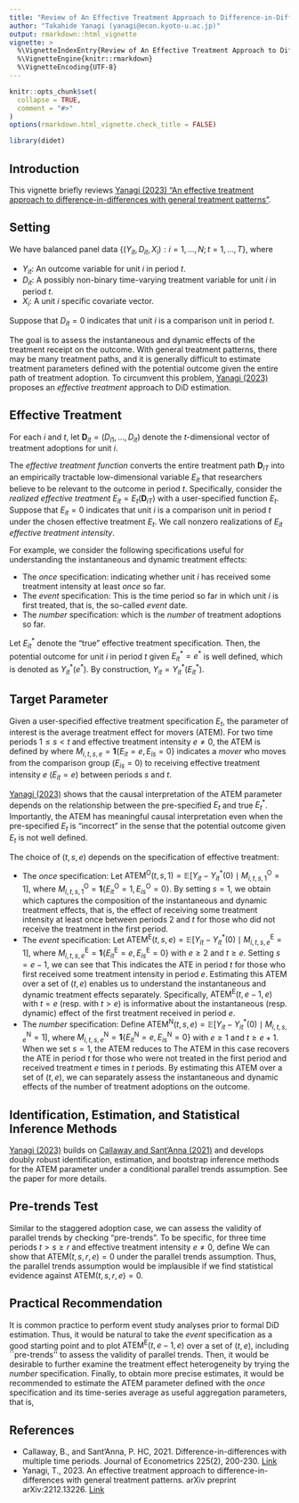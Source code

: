 ---
title: "Review of An Effective Treatment Approach to Difference-in-Differences with General Treatment Patterns"
author: "Takahide Yanagi (yanagi@econ.kyoto-u.ac.jp)"
output: rmarkdown::html_vignette
vignette: >
  %\VignetteIndexEntry{Review of An Effective Treatment Approach to Difference-in-Differences with General Treatment Patterns}
  %\VignetteEngine{knitr::rmarkdown}
  %\VignetteEncoding{UTF-8}
---

```{r, include = FALSE}
knitr::opts_chunk$set(
  collapse = TRUE,
  comment = "#>"
)
options(rmarkdown.html_vignette.check_title = FALSE)
```

```{r setup, include = FALSE}
library(didet)
```

## Introduction

This vignette briefly reviews [Yanagi (2023) "An effective treatment approach to difference-in-differences with general treatment patterns"](https://doi.org/10.48550/arXiv.2212.13226).

## Setting

We have balanced panel data $\{ (Y_{it}, D_{it}, X_i): i = 1, \dots, N; t = 1, \dots, T \}$, where

- $Y_{it}$: An outcome variable for unit $i$ in period $t$.
- $D_{it}$: A possibly non-binary time-varying treatment variable for unit $i$ in period $t$.
- $X_i$: A unit $i$ specific covariate vector.

Suppose that $D_{it} = 0$ indicates that unit $i$ is a comparison unit in period $t$.

The goal is to assess the instantaneous and dynamic effects of the treatment receipt on the outcome.
With general treatment patterns, there may be many treatment paths, and it is generally difficult to estimate treatment parameters defined with the potential outcome given the entire path of treatment adoption.
To circumvent this problem, [Yanagi (2023)](https://doi.org/10.48550/arXiv.2212.13226) proposes an *effective treatment* approach to DiD estimation.

## Effective Treatment

For each $i$ and $t$, let $\mathbf{D}_{it} = (D_{i1}, \dots, D_{it})$ denote the $t$-dimensional vector of treatment adoptions for unit $i$.

The *effective treatment function* converts the entire treatment path $\mathbf{D}_{iT}$ into an empirically tractable low-dimensional variable $E_{it}$ that researchers believe to be relevant to the outcome in period $t$.
Specifically, consider the *realized effective treatment* $E_{it} = E_t(\mathbf{D}_{iT})$ with a user-specified function $E_t$.
Suppose that $E_{it} = 0$ indicates that unit $i$ is a comparison unit in period $t$ under the chosen effective treatment $E_t$.
We call nonzero realizations of $E_{it}$ *effective treatment intensity*.

For example, we consider the following specifications useful for understanding the instantaneous and dynamic treatment effects:

- The *once* specification:
\begin{align*}
  E_{it}^{\mathrm{O}} = \mathbf{1}\{ \mathbf{D}_{it} \neq 0 \},
\end{align*}
indicating whether unit $i$ has received some treatment intensity at least *once* so far. 
- The *event* specification:
\begin{align*}
  E_{it}^{\mathrm{E}} = 
		\begin{cases}
			\min \{ s \le t : D_{is} \neq 0 \} & \text{if $\mathbf{D}_{it} \neq 0$} \\
			0 &  \text{otherwise}
		\end{cases}
\end{align*}
This is the time period so far in which unit $i$ is first treated, that is, the so-called *event* date.
- The *number* specification: 
\begin{align*}
  E_{it}^{\mathrm{N}} = \sum_{s=1}^t \mathbf{1}\{ D_{is} \neq 0 \},
\end{align*}
which is the *number* of treatment adoptions so far. 

Let $E_{it}^*$ denote the "true" effective treatment specification.
Then, the potential outcome for unit $i$ in period $t$ given $E_{it}^* = e^*$ is well defined, which is denoted as $Y_{it}^*(e^*)$.
By construction, $Y_{it} = Y_{it}^*(E_{it}^*)$.

## Target Parameter

Given a user-specified effective treatment specification $E_t$, the parameter of interest is the average treatment effect for movers (ATEM).
For two time periods $1 \le s < t$ and effective treatment intensity $e \neq 0$, the ATEM is defined by
\begin{align*}
  \mathrm{ATEM}(t, s, e) = \mathbb{E}[ Y_{it} - Y_{it}^*(0) \mid M_{i,t,s,e} = 1 ],  
\end{align*}
where $M_{i,t,s,e} = \mathbf{1}\{ E_{it} = e, E_{is} = 0 \}$ indicates a *mover* who moves from the comparison group ($E_{is} = 0$) to receiving effective treatment intensity $e$ ($E_{it} = e$) between periods $s$ and $t$.

[Yanagi (2023)](https://doi.org/10.48550/arXiv.2212.13226) shows that the causal interpretation of the ATEM parameter depends on the relationship between the pre-specified $E_t$ and true $E_t^*$.
Importantly, the ATEM has meaningful causal interpretation even when the pre-specified $E_t$ is "incorrect" in the sense that the potential outcome given $E_t$ is not well defined.

The choice of $(t, s, e)$ depends on the specification of effective treatment:

- The *once* specification:
Let $\mathrm{ATEM}^{\mathrm{O}}(t, s, 1) = \mathbb{E} [ Y_{it} - Y_{it}^*(0) \mid M_{i,t,s,1}^{\mathrm{O}} = 1 ]$, where $M_{i,t,s,1}^{\mathrm{O}} = \mathbf{1}\{ E_{it}^{\mathrm{O}} = 1, E_{is}^{\mathrm{O}} = 0 \}$.
By setting $s = 1$, we obtain
\begin{align*}
	\mathrm{ATEM}^{\mathrm{O}}(t, 1, 1)
	= \mathbb{E} [ Y_{it} - Y_{it}^*(0) \mid D_{i1} = 0, \mathbf{D}_{it} \neq 0 ],
\end{align*}
which captures the composition of the instantaneous and dynamic treatment effects, that is, the effect of receiving some treatment intensity at least once between periods $2$ and $t$ for those who did not receive the treatment in the first period.
- The *event* specification:
Let $\mathrm{ATEM}^{\mathrm{E}}(t, s, e) = \mathbb{E} [ Y_{it} - Y_{it}^*(0) \mid M_{i,t,s,e}^{\mathrm{E}} = 1 ]$, where $M_{i,t,s,e}^{\mathrm{E}} = \mathbf{1}\{ E_{it}^{\mathrm{E}} = e, E_{is}^{\mathrm{E}} = 0 \}$ with $e \ge 2$ and $t \ge e$.
Setting $s = e - 1$, we can see that
\begin{align*}
	\mathrm{ATEM}^{\mathrm{E}}(t, e-1, e)
	= \mathbb{E} \left[ Y_{it} - Y_{it}^*(0) \mid \mathbf{D}_{i,e-1} = 0, D_{ie} \neq 0 \right].
\end{align*}
This indicates the ATE in period $t$ for those who first received some treatment intensity in period $e$.
Estimating this ATEM over a set of $(t, e)$ enables us to understand the instantaneous and dynamic treatment effects separately.
Specifically, $\mathrm{ATEM}^{\mathrm{E}}(t, e-1, e)$ with $t = e$ (resp. with $t > e$) is informative about the instantaneous (resp. dynamic) effect of the first treatment received in period $e$.
- The *number* specification:
Define $\mathrm{ATEM}^{\mathrm{N}}(t, s, e) = \mathbb{E} [ Y_{it} - Y_{it}^*(0) \mid M_{i,t,s,e}^{\mathrm{N}} = 1 ]$, where $M_{i,t,s,e}^{\mathrm{N}} = \mathbf{1}\{ E_{it}^{\mathrm{N}} = e, E_{is}^{\mathrm{N}} = 0 \}$ with $e \ge 1$ and $t \ge e + 1$.
When we set $s = 1$, the ATEM reduces to
\begin{align*}
	\mathrm{ATEM}^{\mathrm{N}}(t, 1, e)
	= \mathbb{E} \left[ Y_{it} - Y_{it}^*(0) \; \middle| \; D_{i1} = 0, \sum_{r=2}^t \mathbf{1}\{ D_{ir} \neq 0 \} = e \right].
\end{align*}
The ATEM in this case recovers the ATE in period $t$ for those who were not treated in the first period and received treatment $e$ times in $t$ periods.
By estimating this ATEM over a set of $(t, e)$, we can separately assess the instantaneous and dynamic effects of the number of treatment adoptions on the outcome.

## Identification, Estimation, and Statistical Inference Methods

[Yanagi (2023)](https://doi.org/10.48550/arXiv.2212.13226) builds on [Callaway and Sant'Anna (2021)](https://doi.org/10.1016/j.jeconom.2020.12.001) and develops doubly robust identification, estimation, and bootstrap inference methods for the ATEM parameter under a conditional parallel trends assumption.
See the paper for more details.

## Pre-trends Test

Similar to the staggered adoption case, we can assess the validity of parallel trends by checking "pre-trends".
To be specific, for three time periods $t > s \ge r$ and effective treatment intensity $e \neq 0$, define
\begin{align*}
  \mathrm{ATEM}(t, s, r, e) = \mathbb{E}[ Y_{ir} - Y_{ir}^*(0) \mid M_{i,t,s,e} = 1 ].
\end{align*}
We can show that $\mathrm{ATEM}(t, s, r, e) = 0$ under the parallel trends assumption.
Thus, the parallel trends assumption would be implausible if we find statistical evidence against $\mathrm{ATEM}(t, s, r, e) = 0$.

## Practical Recommendation

It is common practice to perform event study analyses prior to formal DiD estimation.
Thus, it would be natural to take the *event* specification as a good starting point and to plot $\mathrm{ATEM}^{\mathrm{E}}(t, e-1, e)$ over a set of $(t, e)$, including ``pre-trends'' to assess the validity of parallel trends.
Then, it would be desirable to further examine the treatment effect heterogeneity by trying the *number* specification. 
Finally, to obtain more precise estimates, it would be recommended to estimate the ATEM parameter defined with the *once* specification and its time-series average as useful aggregation parameters, that is,
\begin{align*}
	\mathrm{ATEM}^{\mathrm{A}}
	= \frac{1}{(T - 1)} \sum_{t=2}^T \mathrm{ATEM}^{\mathrm{O}}(t, 1, 1).
\end{align*}

## References

- Callaway, B., and Sant’Anna, P. HC, 2021.
Difference-in-differences with multiple time periods. 
Journal of Econometrics 225(2), 200-230.
[Link](https://doi.org/10.1016/j.jeconom.2020.12.001)
- Yanagi, T., 2023. 
An effective treatment approach to difference-in-differences with general treatment patterns. 
arXiv preprint arXiv:2212.13226.
[Link](https://doi.org/10.48550/arXiv.2212.13226)
